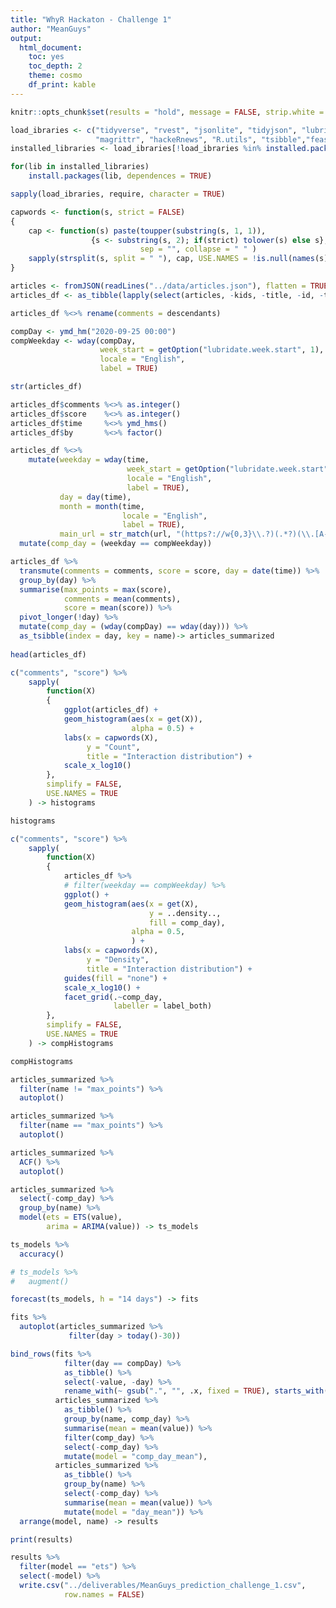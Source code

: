 ```yaml
---
title: "WhyR Hackaton - Challenge 1"
author: "MeanGuys"
output: 
  html_document: 
    toc: yes
    toc_depth: 2
    theme: cosmo
    df_print: kable
---
```


```r

knitr::opts_chunk$set(results = "hold", message = FALSE, strip.white = TRUE, warning = FALSE)

load_ibraries <- c("tidyverse", "rvest", "jsonlite", "tidyjson", "lubridate", 
                   "magrittr", "hackeRnews", "R.utils", "tsibble","feasts", "fable")
installed_libraries <- load_ibraries[!load_ibraries %in% installed.packages()]

for(lib in installed_libraries) 
	install.packages(lib, dependences = TRUE)

sapply(load_ibraries, require, character = TRUE)


```

```r

capwords <- function(s, strict = FALSE) 
{
    cap <- function(s) paste(toupper(substring(s, 1, 1)),
                  {s <- substring(s, 2); if(strict) tolower(s) else s},
                             sep = "", collapse = " " )
    sapply(strsplit(s, split = " "), cap, USE.NAMES = !is.null(names(s)))
}

```

```r

articles <- fromJSON(readLines("../data/articles.json"), flatten = TRUE)
articles_df <- as_tibble(lapply(select(articles, -kids, -title, -id, -type), as.character))

articles_df %<>% rename(comments = descendants)

```

```r

compDay <- ymd_hm("2020-09-25 00:00")
compWeekday <- wday(compDay, 
                    week_start = getOption("lubridate.week.start", 1),
                    locale = "English",
                    label = TRUE)

```


```r

str(articles_df)

```

```r

articles_df$comments %<>% as.integer()
articles_df$score    %<>% as.integer() 
articles_df$time     %<>% ymd_hms()
articles_df$by       %<>% factor()

```

```r

articles_df %<>%
    mutate(weekday = wday(time, 
                          week_start = getOption("lubridate.week.start", 1),
                          locale = "English",
                          label = TRUE),
           day = day(time),
           month = month(time, 
                         locale = "English",
                         label = TRUE),
           main_url = str_match(url, "(https?://w{0,3}\\.?)(.*?)(\\.[A-z]*/|$)")[,3]) %>%
  mutate(comp_day = (weekday == compWeekday))

articles_df %>%
  transmute(comments = comments, score = score, day = date(time)) %>%
  group_by(day) %>%
  summarise(max_points = max(score),
            comments = mean(comments),
            score = mean(score)) %>%
  pivot_longer(!day) %>%
  mutate(comp_day = (wday(compDay) == wday(day))) %>%
  as_tsibble(index = day, key = name)-> articles_summarized
  
head(articles_df)

```

```r

c("comments", "score") %>%
    sapply(
        function(X)
        {
            ggplot(articles_df) +
            geom_histogram(aes(x = get(X)),
                           alpha = 0.5) +
            labs(x = capwords(X),
                 y = "Count",
                 title = "Interaction distribution") +
            scale_x_log10()
        },
        simplify = FALSE,
        USE.NAMES = TRUE
    ) -> histograms

histograms

```


```r

c("comments", "score") %>%
    sapply(
        function(X)
        {
            articles_df %>%
            # filter(weekday == compWeekday) %>%
            ggplot() +
            geom_histogram(aes(x = get(X),
                               y = ..density..,
                               fill = comp_day),
                           alpha = 0.5,
                           ) +
            labs(x = capwords(X),
                 y = "Density",
                 title = "Interaction distribution") +
            guides(fill = "none") +
            scale_x_log10() +
            facet_grid(.~comp_day,
                       labeller = label_both)
        },
        simplify = FALSE,
        USE.NAMES = TRUE
    ) -> compHistograms

compHistograms

```

```r

articles_summarized %>%
  filter(name != "max_points") %>%
  autoplot()

articles_summarized %>%
  filter(name == "max_points") %>%
  autoplot()

articles_summarized %>%
  ACF() %>% 
  autoplot()

```


```r

articles_summarized %>%
  select(-comp_day) %>%
  group_by(name) %>%
  model(ets = ETS(value),
        arima = ARIMA(value)) -> ts_models

ts_models %>%
  accuracy()

# ts_models %>%
#   augment()

forecast(ts_models, h = "14 days") -> fits

fits %>%
  autoplot(articles_summarized %>%
             filter(day > today()-30))

```


```r

bind_rows(fits %>%
            filter(day == compDay) %>%
            as_tibble() %>%
            select(-value, -day) %>%
            rename_with(~ gsub(".", "", .x, fixed = TRUE), starts_with(".")),
          articles_summarized %>%
            as_tibble() %>%
            group_by(name, comp_day) %>%
            summarise(mean = mean(value)) %>%
            filter(comp_day) %>%
            select(-comp_day) %>%
            mutate(model = "comp_day_mean"),
          articles_summarized %>%
            as_tibble() %>%
            group_by(name) %>%
            select(-comp_day) %>%
            summarise(mean = mean(value)) %>%
            mutate(model = "day_mean")) %>%
  arrange(model, name) -> results

```

```r

print(results)

results %>%
  filter(model == "ets") %>%
  select(-model) %>%
  write.csv("../deliverables/MeanGuys_prediction_challenge_1.csv",
            row.names = FALSE)


```

